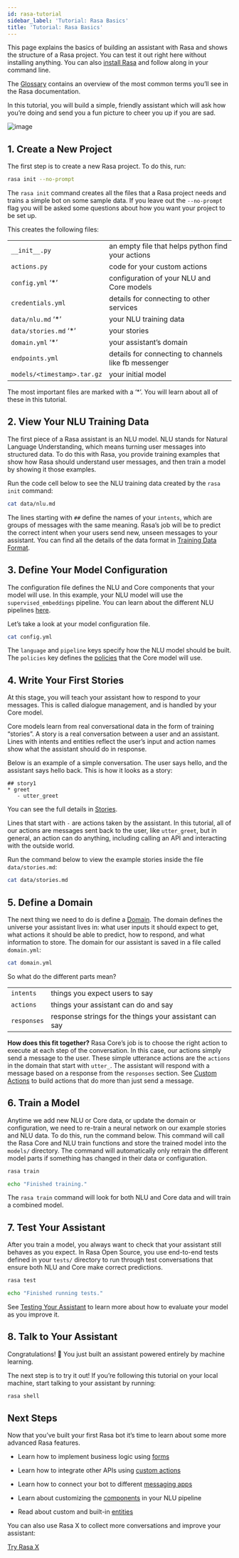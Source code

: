 ```yaml
---
id: rasa-tutorial
sidebar_label: 'Tutorial: Rasa Basics'
title: 'Tutorial: Rasa Basics'
---
```


This page explains the basics of building an assistant with Rasa and
shows the structure of a Rasa project. You can test it out right here without
installing anything.
You can also [install Rasa](./installation) and follow along in your command line.

The [Glossary](../glossary) contains an overview of the most common terms you’ll see in the Rasa documentation.

In this tutorial, you will build a simple, friendly assistant which will ask how you’re doing
and send you a fun picture to cheer you up if you are sad.



<img alt="image" src="../../img/mood_bot.png" />

## 1. Create a New Project

The first step is to create a new Rasa project. To do this, run:

```bash
rasa init --no-prompt
```
The `rasa init` command creates all the files that a Rasa project needs and
trains a simple bot on some sample data.
If you leave out the `--no-prompt` flag you will be asked some questions about
how you want your project to be set up.

This creates the following files:

|                            |                                                     |
|----------------------------|-----------------------------------------------------|
|`__init__.py`               |an empty file that helps python find your actions    |
|`actions.py`                |code for your custom actions                         |
|`config.yml` ‘\*’           |configuration of your NLU and Core models            |
|`credentials.yml`           |details for connecting to other services             |
|`data/nlu.md` ‘\*’          |your NLU training data                               |
|`data/stories.md` ‘\*’      |your stories                                         |
|`domain.yml` ‘\*’           |your assistant’s domain                              |
|`endpoints.yml`             |details for connecting to channels like fb messenger |
|`models/<timestamp>.tar.gz` |your initial model                                   |

The most important files are marked with a ‘\*’.
You will learn about all of these in this tutorial.

## 2. View Your NLU Training Data

The first piece of a Rasa assistant is an NLU model.
NLU stands for Natural Language Understanding, which means turning
user messages into structured data. To do this with Rasa,
you provide training examples that show how Rasa should understand
user messages, and then train a model by showing it those examples.

Run the code cell below to see the NLU training data created by
the `rasa init` command:

```bash
cat data/nlu.md
```
The lines starting with `##` define the names of your `intents`, which
are groups of messages with the same meaning. Rasa’s job will be to
predict the correct intent when your users send new, unseen messages to
your assistant. You can find all the details of the data format in [Training Data Format](../nlu/training-data-format).

<a aria-hidden="true" tabIndex="-1" className="anchor enhancedAnchor" id="model-configuration"></a>

## 3. Define Your Model Configuration

The configuration file defines the NLU and Core components that your model
will use. In this example, your NLU model will use the
`supervised_embeddings` pipeline. You can learn about the different NLU pipelines
[here](../nlu/choosing-a-pipeline).

Let’s take a look at your model configuration file.

```bash
cat config.yml
```
The `language` and `pipeline` keys specify how the NLU model should be built.
The `policies` key defines the [policies](../core/policies) that the Core model will use.

## 4. Write Your First Stories

At this stage, you will teach your assistant how to respond to your messages.
This is called dialogue management, and is handled by your Core model.

Core models learn from real conversational data in the form of training “stories”.
A story is a real conversation between a user and an assistant.
Lines with intents and entities reflect the user’s input and action names show what the
assistant should do in response.

Below is an example of a simple conversation.
The user says hello, and the assistant says hello back.
This is how it looks as a story:

```story
## story1
* greet
   - utter_greet
```

You can see the full details in [Stories](../core/stories).

Lines that start with `-` are actions taken by the assistant.
In this tutorial, all of our actions are messages sent back to the user,
like `utter_greet`, but in general, an action can do anything,
including calling an API and interacting with the outside world.

Run the command below to view the example stories inside the file `data/stories.md`:

```bash
cat data/stories.md
```
## 5. Define a Domain

The next thing we need to do is define a [Domain](../core/domains).
The domain defines the universe your assistant lives in: what user inputs it
should expect to get, what actions it should be able to predict, how to
respond, and what information to store.
The domain for our assistant is saved in a
file called `domain.yml`:

```bash
cat domain.yml
```
So what do the different parts mean?

|            |                                                       |
|------------|-------------------------------------------------------|
|`intents`   |things you expect users to say                         |
|`actions`   |things your assistant can do and say                   |
|`responses` |response strings for the things your assistant can say |

**How does this fit together?**
Rasa Core’s job is to choose the right action to execute at each step
of the conversation. In this case, our actions simply send a message to the user.
These simple utterance actions are the `actions` in the domain that start
with `utter_`. The assistant will respond with a message based on a response
from the `responses` section. See [Custom Actions](../core/actions#custom-actions)
to build actions that do more than just send a message.

## 6. Train a Model

Anytime we add new NLU or Core data, or update the domain or configuration, we
need to re-train a neural network on our example stories and NLU data.
To do this, run the command below. This command will call the Rasa Core and NLU train
functions and store the trained model
into the `models/` directory. The command will automatically only retrain the
different model parts if something has changed in their data or configuration.

```bash
rasa train

echo "Finished training."
```
The `rasa train` command will look for both NLU and Core data and will train a combined model.

## 7. Test Your Assistant

After you train a model, you always want to check that your assistant still behaves as you expect.
In Rasa Open Source, you use end-to-end tests defined in your `tests/` directory to run through
test conversations that ensure both NLU and Core make correct predictions.

```bash
rasa test

echo "Finished running tests."
```
See [Testing Your Assistant](./testing-your-assistant) to learn more about how to evaluate your model as you improve it.

## 8. Talk to Your Assistant

Congratulations! 🚀 You just built an assistant
powered entirely by machine learning.

The next step is to try it out!
If you’re following this tutorial on your local machine, start talking to your
assistant by running:

```bash
rasa shell
```

## Next Steps

Now that you’ve built your first Rasa bot it’s time to learn about
some more advanced Rasa features.

* Learn how to implement business logic using [forms](../core/forms)

* Learn how to integrate other APIs using [custom actions](../core/actions)

* Learn how to connect your bot to different [messaging apps](./messaging-and-voice-channels)

* Learn about customizing the [components](../nlu/components) in your NLU pipeline

* Read about custom and built-in [entities](../nlu/entity-extraction)

You can also use Rasa X to collect more conversations
and improve your assistant:


<a className="button button--outline button--secondary button--lg" href="../../rasa-x">Try Rasa X</a>
